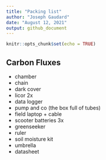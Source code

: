 ```yaml
---
title: "Packing list"
author: "Joseph Gaudard"
date: "August 12, 2021"
output: github_document
---
```


```r
knitr::opts_chunk$set(echo = TRUE)
```

## Carbon Fluxes

- chamber
- chain
- dark cover
- licor 2x
- data logger
- pump and co (the box full of tubes)
- field laptop + cable
- scooter batteries 3x
- greenseeker
- ruler
- soil moisture kit
- umbrella
- datasheet


